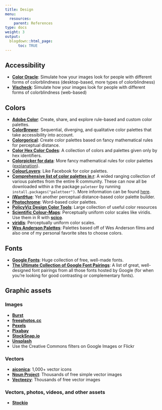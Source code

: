 ```yaml
---
title: Design
menu:
  resources:
    parent: References
type: docs
weight: 3
output:
  blogdown::html_page:
      toc: TRUE
---
```


## Accessibility

- [**Color Oracle**](http://colororacle.org/index.html){target="_blank"}: Simulate how your images look for people with different forms of colorblindness (desktop-based, more types of colorblindness)
- [**Vischeck**](http://www.vischeck.com/vischeck/vischeckImage.php){target="_blank"}: Simulate how your images look for people with different forms of colorblindness (web-based)

## Colors

- [**Adobe Color**](https://color.adobe.com){target="_blank"}: Create, share, and explore rule-based and custom color palettes.
- [**ColorBrewer**](http://colorbrewer2.org/){target="_blank"}: Sequential, diverging, and qualitative color palettes that take accessibility into account.
- [**Colorgorical**](http://vrl.cs.brown.edu/color){target="_blank"}: Create color palettes based on fancy mathematical rules for perceptual distance.
- [**Color Hex Color Codes**](https://www.color-hex.com/){target="_blank"}: A collection of colors and palettes given only by hex identifiers.
- [**Colorpicker for data**](http://tristen.ca/hcl-picker/){target="_blank"}: More fancy mathematical rules for color palettes ([explanation](https://www.vis4.net/blog/posts/avoid-equidistant-hsv-colors/){target="_blank"}).
- [**ColourLovers**](http://www.colourlovers.com/){target="_blank"}: Like Facebook for color palettes.
- [**Comprehensive list of color palettes in r**](Comprehensive list of color palettes in r){target="_blank"}: A wided ranging collection of various palettes from the entire R community. These can now all be downloaded within a the package `paleteer` by running `install.packages("paletteer")`. More information can be found [here](https://github.com/EmilHvitfeldt/paletteer){target="_blank"}. 
- [**iWantHue**](http://tools.medialab.sciences-po.fr/iwanthue/){target="_blank"}: Yet another perceptual distance-based color palette builder.
- [**Photochrome**](https://photochrome.io/){target="_blank"}: Word-based color palettes.
- [**PolicyViz Design Color Tools**](https://policyviz.com/better-presentations/design-resources/design-color-tools/){target="_blank"}: Large collection of useful color resources
- [**Scientific Colour-Maps**](http://www.fabiocrameri.ch/colourmaps.php): Perceptually uniform color scales like viridis. Use them in R with [**scico**](https://github.com/thomasp85/scico){target="_blank"}.
- [**viridis**](https://cran.r-project.org/web/packages/viridis/vignettes/intro-to-viridis.html){target="_blank"}: Perceptually uniform color scales.
- [**Wes Anderson Palettes**](https://github.com/karthik/wesanderson){target="_blank"}:  Palettes based off of Wes Anderson films and also one of my personal favorite sites to choose colors.


## Fonts

- [**Google Fonts**](https://fonts.google.com/){target="_blank"}: Huge collection of free, well-made fonts.
- [**The Ultimate Collection of Google Font Pairings**](https://www.reliablepsd.com/ultimate-google-font-pairings/){target="_blank"}: A list of great, well-designed font pairings from all those fonts hosted by Google (for when you're looking for good contrasting or complementary fonts).


## Graphic assets

### Images

- [**Burst**](https://burst.shopify.com/){target="_blank"}
- [**freephotos.cc**](https://freephotos.cc/){target="_blank"}
- [**Pexels**](https://www.pexels.com/){target="_blank"}
- [**Pixabay**](https://pixabay.com/){target="_blank"}
- [**StockSnap.io**](https://stocksnap.io/){target="_blank"}
- [**Unsplash**](https://unsplash.com/){target="_blank"}
- Use the Creative Commons filters on Google Images or Flickr

### Vectors

- [**aiconica**](http://aiconica.net/){target="_blank"}: 1,000+ vector icons
- [**Noun Project**](https://thenounproject.com/){target="_blank"}: Thousands of free simple vector images
- [**Vecteezy**](https://www.vecteezy.com/){target="_blank"}: Thousands of free vector images

### Vectors, photos, videos, and other assets

- [**Stockio**](https://www.stockio.com/){target="_blank"}
